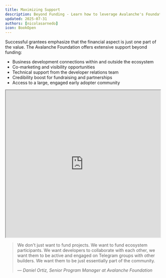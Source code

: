 ```yaml
---
title: Maximizing Support
description: Beyond Funding - Learn how to leverage Avalanche's Foundation Support channels to multiply your grant's impact
updated: 2025-07-31
authors: [nicolasarnedo]
icon: BookOpen
---
```


Successful grantees emphasize that the financial aspect is just one part of the value. The Avalanche Foundation offers extensive support beyond funding:

- Business development connections within and outside the ecosystem
- Co-marketing and visibility opportunities
- Technical support from the developer relations team
- Credibility boost for fundraising and partnerships
- Access to a large, engaged early adopter community

<div style={{ margin: '2rem 0' }}>
  <iframe 
    src="https://drive.google.com/file/d/124dLYKvzyP9L8E66JY3WW1_QLvqHkRwT/preview" 
    width="100%" 
    height="480" 
    allow="autoplay"
    style={{ border: 'none', borderRadius: '8px' }}
  ></iframe>
</div>

<blockquote className="quote-card">
  <p>We don't just want to fund projects. We want to fund ecosystem participants. We want developers to collaborate with each other, we want them to be active and engaged on Telegram groups with other builders. We want them to be just essentially part of the community.</p>
  <cite>— Daniel Ortiz, Senior Program Manager at Avalanche Foundation</cite>
</blockquote>
